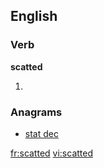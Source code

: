 ==English==

===Verb===
'''scatted'''

# {{present participle of|scat}}

===Anagrams===
* [[stat dec#English|stat dec]]

[[fr:scatted]]
[[vi:scatted]]